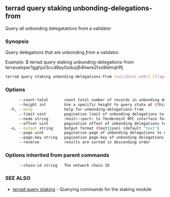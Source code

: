 ## terrad query staking unbonding-delegations-from

Query all unbonding delegatations from a validator

### Synopsis

Query delegations that are unbonding _from_ a validator.

Example:
$ terrad query staking unbonding-delegations-from terravaloper1gghjut3ccd8ay0zduzj64hwre2fxs9ldmqhffj

```sh Terrad
terrad query staking unbonding-delegations-from [validator-addr] [flags]
```

### Options

```sh Terrad
      --count-total       count total number of records in unbonding delegations to query for
      --height int        Use a specific height to query state at (this can error if the node is pruning state)
  -h, --help              help for unbonding-delegations-from
      --limit uint        pagination limit of unbonding delegations to query for (default 100)
      --node string       <host>:<port> to Tendermint RPC interface for this chain (default "tcp://localhost:26657")
      --offset uint       pagination offset of unbonding delegations to query for
  -o, --output string     Output format (text|json) (default "text")
      --page uint         pagination page of unbonding delegations to query for. This sets offset to a multiple of limit (default 1)
      --page-key string   pagination page-key of unbonding delegations to query for
      --reverse           results are sorted in descending order
```

### Options inherited from parent commands

```
      --chain-id string   The network chain ID
```

### SEE ALSO

* [terrad query staking](terrad_query_staking.md)	 - Querying commands for the staking module


